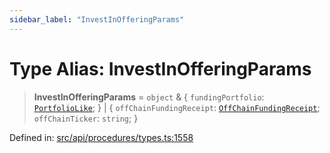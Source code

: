 ```yaml
---
sidebar_label: "InvestInOfferingParams"
---
```


# Type Alias: InvestInOfferingParams

> **InvestInOfferingParams** = `object` & \{ `fundingPortfolio`: [`PortfolioLike`](../../../entities/types/type-aliases/PortfolioLike.mdx); \} \| \{ `offChainFundingReceipt`: [`OffChainFundingReceipt`](../../../entities/Offering/types/interfaces/OffChainFundingReceipt.mdx); `offChainTicker`: `string`; \}

Defined in: [src/api/procedures/types.ts:1558](https://github.com/PolymeshAssociation/polymesh-sdk/blob/bee6a2fe7a8ce5db42a6982e793782182cde2153/src/api/procedures/types.ts#L1558)
